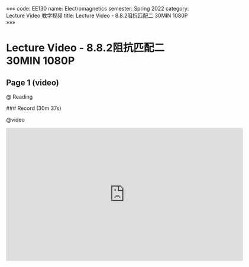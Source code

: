 «««
code: EE130
name: Electromagnetics
semester: Spring 2022
category: Lecture Video 教学视频
title: Lecture Video - 8.8.2阻抗匹配二 30MIN 1080P
»»»

# Lecture Video - 8.8.2阻抗匹配二 30MIN 1080P

## Page 1 (video)

@ Reading

<div class="markdown-body">
### Record (30m 37s)
</div>

@video

<iframe src="https://sbbrisk.com/e/q3bglq01mbem.html" frameborder=0 marginwidth=0 marginheight=0 scrolling=no width=640 height=360 allowfullscreen></iframe>

